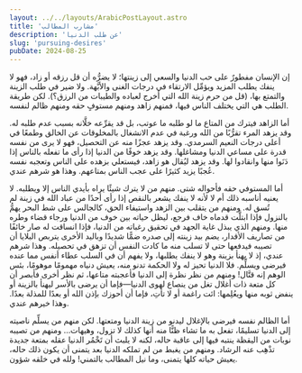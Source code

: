 ```yaml
---
layout: ../../layouts/ArabicPostLayout.astro
title: 'مشارب المطالب'
description: 'عن طلب الدنيا'
slug: 'pursuing-desires'
pubDate: 2024-08-25
---
```


إن الإنسان مفطورٌ على حب الدنيا والسعي إلى زينتها؛ لا يضرُّه أن قل رزقه أو زاد، فهو لا ينفك يطلب المزيد ويؤمِّل الارتقاء في درجات الغنى والأبَّهة. ولا ضير في طلب الزينة والتمتع بها، (قل من حرم زينة الله التي أخرج لعباده والطيبات من الرزق؟). لكن طريقة الطلب هي التي يختلف الناس فيها، فمنهم زاهد ومنهم مستوفٍ حقه ومنهم ظالم لنفسه.

أما الزاهد فيترك من المتاع ما لو طلبه ما عوتب، بل قد يقرِّعه خلَّانه بسبب عدم طلبه له. وقد يزهد المرء تقرُّبًا من الله ورغبة في عدم الانشغال بالمخلوقات عن الخالق وطمعًا في أعلى درجات النعيم السرمدي. وقد يزهد عجزًا منه عن التحصيل، فهو لا يرى من نفسه قدرة على مساعي الدنيا ومشاغلها. وقد يزهد خوفًا من الدنيا إذا رأى ما تفعله بالناس إذا دَنَوا منها وانقادوا لها. وقد يزهد ليُقال هو زاهد، فيستعلي بزهده على الناس وتعجبه نفسه عُجبًا يزيد كثيرًا على عجب الناس بمتاعهم. وهذا هو شرهم عندي.

أما المستوفي حقه فأحواله شتى. منهم من لا يترك شيئًا يراه بأيدي الناس إلا ويطلبه. لا يعنيه أناسبه ذلك أم لا لأنه لا ينفك يشعر بالنقص إذا رأى أحدًا من عباد الله في زينة لم تُسق له. ومنهم من يتقلب بين الزهد واستيفاء الحق، كالجالس على شط البحر يهمُّ بالنزول فإذا ابتلَّت قدماه خاف فرجع، ليظل حياته بين خوف من الدنيا ورجاء قضاء وطره منها. ومنهم الذي يبذل غاية الجهد في تحقيق رغباته من الدنيا، فإذا انساقت له صار خائفًا من تصاريف الأقدار، يضم بيد زينته إلى صدره ضمًّا شديدًا وباليد الأخرى يتربص البلايا أن تصيبه فيدفعها حتى لا تسلب منه ما كادت النفس أن تزهق في تحصيله. وهذا شرهم عندي، إذ لا يهنأ بزينة وهو لا ينفك يطلبها، ولا يفهم أن في السلب عطاء أنفس مما عنده فيرضى ويسلِّم. فلا الدنيا تحيز له ولا الحكمة تدنو منه، يعيش دنياه مهمومًا موهومًا، بئس الوهم إنه قتَّال! ومنهم من نظر نظرة إلى الدنيا فأعجبته متاعها، ثم نظر أخرى فأبصر أن كل متعة ذات أغلال تغل من ينصاع لهوى الدنيا—فإما أن يرضى بالأسر ليهنأ بالزينة أو ينفض ثوبه منها ويعُلِمها: ائت راغمة أو لا تأتِ، فإما أن أحوزك بإذن الله أو بعدًا للمذلة بعدًا. وهذا خيرهم عندي.

أما الظالم نفسه فيرضى بالإغلال ليدنو من زينة الدنيا ومتعتها. لكن منهم من يسلِّم ناصيته إلى الدنيا تسليمًا، تفعل به ما تشاء ظنًّا منه أنها كذلك لا تزول، وهيهات… ومنهم من تصيبه نوبات من اليقظة ينتبه فيها إلى عاقبة حاله، لكنه لا يلبث أن تَخْمُر الدنيا عقله بمتعة جديدة تذْهِب عنه الرشاد. ومنهم من يغبط من لم تملكه الدنيا بعد يتمنى أن يكون ذلك حاله، يعيش حياته كلها يتمنى، وما نيل المطالب بالتمني! ولله في خلقه شؤون.
